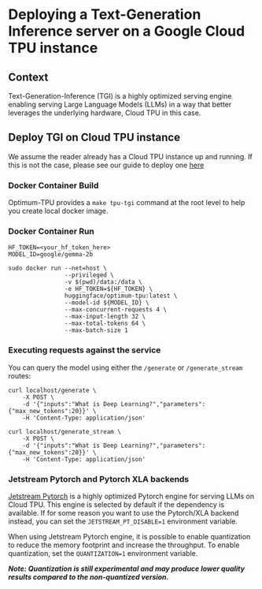 # Deploying a Text-Generation Inference server on a Google Cloud TPU instance

## Context

Text-Generation-Inference (TGI) is a highly optimized serving engine enabling serving Large Language Models (LLMs) in a way
that better leverages the underlying hardware, Cloud TPU in this case.

## Deploy TGI on Cloud TPU instance

We assume the reader already has a Cloud TPU instance up and running.
If this is not the case, please see our guide to deploy one [here](./deploy)

### Docker Container Build

Optimum-TPU provides a `make tpu-tgi` command at the root level to help you create local docker image.

### Docker Container Run

```
HF_TOKEN=<your_hf_token_here>
MODEL_ID=google/gemma-2b

sudo docker run --net=host \
                --privileged \
                -v $(pwd)/data:/data \
                -e HF_TOKEN=${HF_TOKEN} \
                huggingface/optimum-tpu:latest \
                --model-id ${MODEL_ID} \
                --max-concurrent-requests 4 \
                --max-input-length 32 \
                --max-total-tokens 64 \
                --max-batch-size 1
```

### Executing requests against the service

You can query the model using either the `/generate` or `/generate_stream` routes:

```
curl localhost/generate \
    -X POST \
    -d '{"inputs":"What is Deep Learning?","parameters":{"max_new_tokens":20}}' \
    -H 'Content-Type: application/json'
```

```
curl localhost/generate_stream \
    -X POST \
    -d '{"inputs":"What is Deep Learning?","parameters":{"max_new_tokens":20}}' \
    -H 'Content-Type: application/json'
```

### Jetstream Pytorch and Pytorch XLA backends

[Jetstream Pytorch](https://github.com/AI-Hypercomputer/jetstream-pytorch) is a highly optimized Pytorch engine for serving LLMs on Cloud TPU. This engine is selected by default if the dependency is available.
If for some reason you want to use the Pytorch/XLA backend instead, you can set the `JETSTREAM_PT_DISABLE=1` environment variable.


When using Jetstream Pytorch engine, it is possible to enable quantization to reduce the memory footprint and increase the throughput. To enable quantization, set the `QUANTIZATION=1` environment variable.

***Note: Quantization is still experimental and may produce lower quality results compared to the non-quantized version.***
